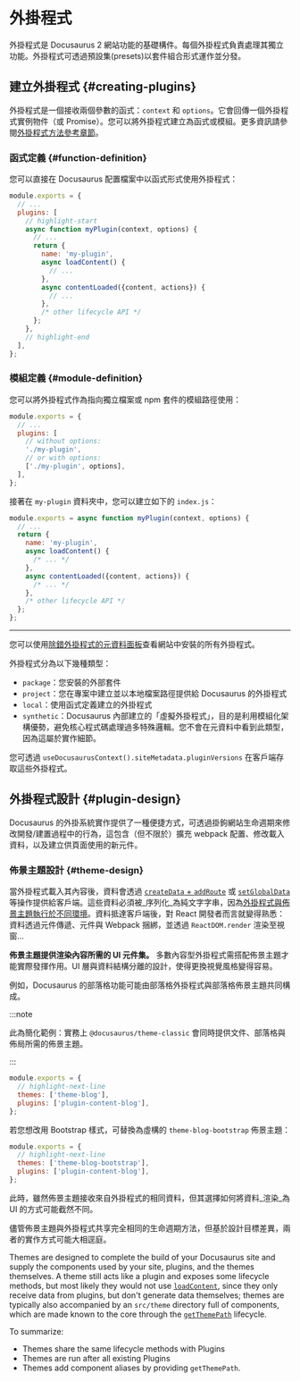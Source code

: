 # 外掛程式

外掛程式是 Docusaurus 2 網站功能的基礎構件。每個外掛程式負責處理其獨立功能。外掛程式可透過預設集(presets)以套件組合形式運作並分發。

## 建立外掛程式 {#creating-plugins}

外掛程式是一個接收兩個參數的函式：`context` 和 `options`。它會回傳一個外掛程式實例物件（或 Promise）。您可以將外掛程式建立為函式或模組。更多資訊請參閱[外掛程式方法參考章節](../api/plugin-methods/README.mdx)。

### 函式定義 {#function-definition}

您可以直接在 Docusaurus 配置檔案中以函式形式使用外掛程式：

```js title="docusaurus.config.js"
module.exports = {
  // ...
  plugins: [
    // highlight-start
    async function myPlugin(context, options) {
      // ...
      return {
        name: 'my-plugin',
        async loadContent() {
          // ...
        },
        async contentLoaded({content, actions}) {
          // ...
        },
        /* other lifecycle API */
      };
    },
    // highlight-end
  ],
};
```

### 模組定義 {#module-definition}

您可以將外掛程式作為指向獨立檔案或 npm 套件的模組路徑使用：

```js title="docusaurus.config.js"
module.exports = {
  // ...
  plugins: [
    // without options:
    './my-plugin',
    // or with options:
    ['./my-plugin', options],
  ],
};
```

接著在 `my-plugin` 資料夾中，您可以建立如下的 `index.js`：

```js title="my-plugin/index.js"
module.exports = async function myPlugin(context, options) {
  // ...
  return {
    name: 'my-plugin',
    async loadContent() {
      /* ... */
    },
    async contentLoaded({content, actions}) {
      /* ... */
    },
    /* other lifecycle API */
  };
};
```

---

您可以使用[除錯外掛程式的元資料面板](/__docusaurus/debug/metadata)查看網站中安裝的所有外掛程式。

外掛程式分為以下幾種類型：

- `package`：您安裝的外部套件
- `project`：您在專案中建立並以本地檔案路徑提供給 Docusaurus 的外掛程式
- `local`：使用函式定義建立的外掛程式
- `synthetic`：Docusaurus 內部建立的「虛擬外掛程式」，目的是利用模組化架構優勢，避免核心程式碼處理過多特殊邏輯。您不會在元資料中看到此類型，因為這屬於實作細節。

您可透過 `useDocusaurusContext().siteMetadata.pluginVersions` 在客戶端存取這些外掛程式。

## 外掛程式設計 {#plugin-design}

Docusaurus 的外掛系統實作提供了一種便捷方式，可透過掛鉤網站生命週期來修改開發/建置過程中的行為，這包含（但不限於）擴充 webpack 配置、修改載入資料，以及建立供頁面使用的新元件。

### 佈景主題設計 {#theme-design}

當外掛程式載入其內容後，資料會透過 [`createData` + `addRoute`](../api/plugin-methods/lifecycle-apis.mdx#addRoute) 或 [`setGlobalData`](../api/plugin-methods/lifecycle-apis.mdx#setGlobalData) 等操作提供給客戶端。這些資料必須被_序列化_為純文字字串，因為[外掛程式與佈景主題執行於不同環境](./architecture.mdx)。資料抵達客戶端後，對 React 開發者而言就變得熟悉：資料透過元件傳遞、元件與 Webpack 捆綁，並透過 `ReactDOM.render` 渲染至視窗...

**佈景主題提供渲染內容所需的 UI 元件集。** 多數內容型外掛程式需搭配佈景主題才能實際發揮作用。UI 層與資料結構分離的設計，使得更換視覺風格變得容易。

例如，Docusaurus 的部落格功能可能由部落格外掛程式與部落格佈景主題共同構成。

:::note

此為簡化範例：實務上 `@docusaurus/theme-classic` 會同時提供文件、部落格與佈局所需的佈景主題。

:::

```js title="docusaurus.config.js"
module.exports = {
  // highlight-next-line
  themes: ['theme-blog'],
  plugins: ['plugin-content-blog'],
};
```

若您想改用 Bootstrap 樣式，可替換為虛構的 `theme-blog-bootstrap` 佈景主題：

```js title="docusaurus.config.js"
module.exports = {
  // highlight-next-line
  themes: ['theme-blog-bootstrap'],
  plugins: ['plugin-content-blog'],
};
```

此時，雖然佈景主題接收來自外掛程式的相同資料，但其選擇如何將資料_渲染_為 UI 的方式可能截然不同。

儘管佈景主題與外掛程式共享完全相同的生命週期方法，但基於設計目標差異，兩者的實作方式可能大相逕庭。

Themes are designed to complete the build of your Docusaurus site and supply the components used by your site, plugins, and the themes themselves. A theme still acts like a plugin and exposes some lifecycle methods, but most likely they would not use [`loadContent`](../api/plugin-methods/lifecycle-apis.mdx#loadContent), since they only receive data from plugins, but don't generate data themselves; themes are typically also accompanied by an `src/theme` directory full of components, which are made known to the core through the [`getThemePath`](../api/plugin-methods/extend-infrastructure.mdx#getThemePath) lifecycle.

To summarize:

- Themes share the same lifecycle methods with Plugins
- Themes are run after all existing Plugins
- Themes add component aliases by providing `getThemePath`.